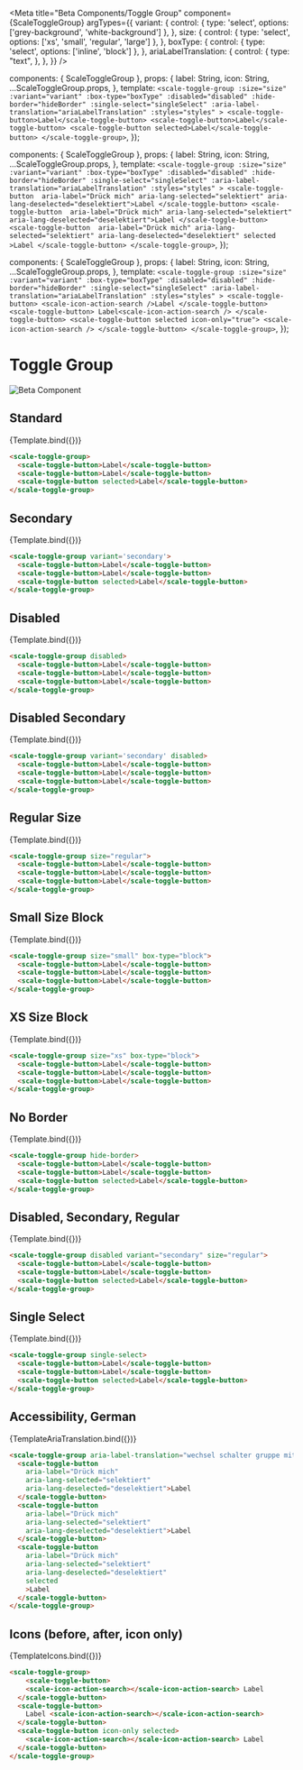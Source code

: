 
<Meta
  title="Beta Components/Toggle Group"
  component={ScaleToggleGroup}
  argTypes={{
    variant: {
      control: { type: 'select', options: ['grey-background', 'white-background'] },
    },
    size: {
      control: { type: 'select', options: ['xs', 'small', 'regular', 'large'] },
    },
	  boxType: {
      control: { type: 'select', options: ['inline', 'block'] },
    },
    ariaLabelTranslation: {
      control: { type: "text", },
    },
  }}
/>

  components: { ScaleToggleGroup },
  props: {
    label: String,
    icon: String,
    ...ScaleToggleGroup.props,
  },
  template: `
    <scale-toggle-group
      :size="size"
      :variant="variant"
      :box-type="boxType"
      :disabled="disabled"
      :hide-border="hideBorder"
      :single-select="singleSelect"
      :aria-label-translation="ariaLabelTranslation"
      :styles="styles"
    >
      <scale-toggle-button>Label</scale-toggle-button>
      <scale-toggle-button>Label</scale-toggle-button>
      <scale-toggle-button selected>Label</scale-toggle-button>
    </scale-toggle-group>
  `,
});

  components: { ScaleToggleGroup },
  props: {
    label: String,
    icon: String,
    ...ScaleToggleGroup.props,
  },
  template: `
    <scale-toggle-group
      :size="size"
      :variant="variant"
      :box-type="boxType"
      :disabled="disabled"
      :hide-border="hideBorder"
      :single-select="singleSelect"
      :aria-label-translation="ariaLabelTranslation"
      :styles="styles"
    >
      <scale-toggle-button 
        aria-label="Drück mich"
        aria-lang-selected="selektiert"
        aria-lang-deselected="deselektiert">Label
      </scale-toggle-button>
      <scale-toggle-button 
        aria-label="Drück mich"
        aria-lang-selected="selektiert"
        aria-lang-deselected="deselektiert">Label
      </scale-toggle-button>
      <scale-toggle-button 
        aria-label="Drück mich"
        aria-lang-selected="selektiert"
        aria-lang-deselected="deselektiert"
        selected
        >Label
      </scale-toggle-button>
    </scale-toggle-group>
  `,
});

  components: { ScaleToggleGroup },
  props: {
    label: String,
    icon: String,
    ...ScaleToggleGroup.props,
  },
  template: `
    <scale-toggle-group
      :size="size"
      :variant="variant"
      :box-type="boxType"
      :disabled="disabled"
      :hide-border="hideBorder"
      :single-select="singleSelect"
      :aria-label-translation="ariaLabelTranslation"
      :styles="styles"
    >
      <scale-toggle-button>
        <scale-icon-action-search />Label
      </scale-toggle-button>
      <scale-toggle-button>
        Label<scale-icon-action-search />
      </scale-toggle-button>
      <scale-toggle-button selected icon-only="true">
        <scale-icon-action-search />
      </scale-toggle-button>
    </scale-toggle-group>
  `,
});

<div style={{display: 'inline-flex', alignItems: 'center', justifyContent: 'space-between', width: '100%'}}>
    <h1>Toggle Group</h1>
    <img src="assets/beta.png" alt="Beta Component" />
</div>

## Standard

<Canvas withSource="none">
  <Story
    name="Standard"
    args={{}}
  >
    {Template.bind({})}
  </Story>
</Canvas>

<ArgsTable story="Standard" />

```html
<scale-toggle-group>
  <scale-toggle-button>Label</scale-toggle-button>
  <scale-toggle-button>Label</scale-toggle-button>
  <scale-toggle-button selected>Label</scale-toggle-button>
</scale-toggle-group>
```

## Secondary

<Canvas withSource="none">
  <Story
    name="Secondary"
    args={{
		  variant: 'secondary'
	}}
  >
    {Template.bind({})}
  </Story>
</Canvas>

```html
<scale-toggle-group variant='secondary'>
  <scale-toggle-button>Label</scale-toggle-button>
  <scale-toggle-button>Label</scale-toggle-button>
  <scale-toggle-button selected>Label</scale-toggle-button>
</scale-toggle-group>
```

## Disabled

<Canvas withSource="none">
  <Story
    name="Disabled"
    args={{
		  disabled: true
	}}
  >
    {Template.bind({})}
  </Story>
</Canvas>

```html
<scale-toggle-group disabled>
  <scale-toggle-button>Label</scale-toggle-button>
  <scale-toggle-button>Label</scale-toggle-button>
  <scale-toggle-button>Label</scale-toggle-button>
</scale-toggle-group>
```

## Disabled Secondary

<Canvas withSource="none">
  <Story
    name="Disabled Secondary"
    args={{
		  disabled: true,
		  variant: 'secondary'
	}}
  >
    {Template.bind({})}
  </Story>
</Canvas>

```html
<scale-toggle-group variant='secondary' disabled>
  <scale-toggle-button>Label</scale-toggle-button>
  <scale-toggle-button>Label</scale-toggle-button>
  <scale-toggle-button>Label</scale-toggle-button>
</scale-toggle-group>
```

## Regular Size

<Canvas withSource="none">
  <Story
    name="Regular Size"
    args={{
		  size: 'regular'
	}}
  >
    {Template.bind({})}
  </Story>
</Canvas>

```html
<scale-toggle-group size="regular">
  <scale-toggle-button>Label</scale-toggle-button>
  <scale-toggle-button>Label</scale-toggle-button>
  <scale-toggle-button>Label</scale-toggle-button>
</scale-toggle-group>
```

## Small Size Block

<Canvas withSource="none">
  <Story
    name="Small Size Block"
    args={{
		  size: 'small',
		  boxType: 'block'
	}}
  >
    {Template.bind({})}
  </Story>
</Canvas>

```html
<scale-toggle-group size="small" box-type="block">
  <scale-toggle-button>Label</scale-toggle-button>
  <scale-toggle-button>Label</scale-toggle-button>
  <scale-toggle-button>Label</scale-toggle-button>
</scale-toggle-group>
```

## XS Size Block

<Canvas withSource="none">
  <Story
    name="XS Size Block"
    args={{
		  size: 'xs',
		  boxType: 'block'
	}}
  >
    {Template.bind({})}
  </Story>
</Canvas>

```html
<scale-toggle-group size="xs" box-type="block">
  <scale-toggle-button>Label</scale-toggle-button>
  <scale-toggle-button>Label</scale-toggle-button>
  <scale-toggle-button>Label</scale-toggle-button>
</scale-toggle-group>
```

## No Border

<Canvas withSource="none">
  <Story
    name="No Border"
    args={{
		  hideBorder: true
	}}
  >
    {Template.bind({})}
  </Story>
</Canvas>

```html
<scale-toggle-group hide-border>
  <scale-toggle-button>Label</scale-toggle-button>
  <scale-toggle-button>Label</scale-toggle-button>
  <scale-toggle-button selected>Label</scale-toggle-button>
</scale-toggle-group>
```

## Disabled, Secondary, Regular

<Canvas withSource="none">
  <Story
    name="Disabled, Secondary, Regular"
    args={{
		  disabled: true,
		  variant: 'secondary',
		  size: 'regular'
	}}
  >
    {Template.bind({})}
  </Story>
</Canvas>

```html
<scale-toggle-group disabled variant="secondary" size="regular">
  <scale-toggle-button>Label</scale-toggle-button>
  <scale-toggle-button>Label</scale-toggle-button>
  <scale-toggle-button selected>Label</scale-toggle-button>
</scale-toggle-group>
```

## Single Select

<Canvas withSource="none">
  <Story
    name="Single Select"
    args={{
		  singleSelect: true
	}}
  >
    {Template.bind({})}
  </Story>
</Canvas>

```html
<scale-toggle-group single-select>
  <scale-toggle-button>Label</scale-toggle-button>
  <scale-toggle-button>Label</scale-toggle-button>
  <scale-toggle-button selected>Label</scale-toggle-button>
</scale-toggle-group>
```

## Accessibility, German

<Canvas withSource="none">
  <Story
    name="Accessibility, German"
    args={{
      ariaLabelTranslation: "wechsel schalter gruppe mit $slottedButtons schaltern"
    }}
  >
    {TemplateAriaTranslation.bind({})}
  </Story>
</Canvas>

```html
<scale-toggle-group aria-label-translation="wechsel schalter gruppe mit $slottedButtons schaltern">
  <scale-toggle-button 
    aria-label="Drück mich"
    aria-lang-selected="selektiert"
    aria-lang-deselected="deselektiert">Label
  </scale-toggle-button>
  <scale-toggle-button 
    aria-label="Drück mich"
    aria-lang-selected="selektiert"
    aria-lang-deselected="deselektiert">Label
  </scale-toggle-button>
  <scale-toggle-button 
    aria-label="Drück mich"
    aria-lang-selected="selektiert"
    aria-lang-deselected="deselektiert"
    selected
    >Label
  </scale-toggle-button>
</scale-toggle-group>
```

## Icons (before, after, icon only)

<Canvas withSource="none">
  <Story
    name="Icons"
    args={{}}
  >
    {TemplateIcons.bind({})}
  </Story>
</Canvas>

```html
<scale-toggle-group>
	<scale-toggle-button>
    <scale-icon-action-search></scale-icon-action-search> Label
  </scale-toggle-button>
  <scale-toggle-button>
    Label <scale-icon-action-search></scale-icon-action-search>
  </scale-toggle-button>
  <scale-toggle-button icon-only selected>
    <scale-icon-action-search></scale-icon-action-search> Label
  </scale-toggle-button>
</scale-toggle-group>
```
